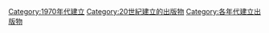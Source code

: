 {{Cat topic in decade|19|7|20|建立的出版物}}

[[Category:1970年代建立|Category:1970年代建立]]
[[Category:20世紀建立的出版物|Category:20世紀建立的出版物]]
[[Category:各年代建立出版物|Category:各年代建立出版物]]